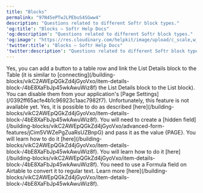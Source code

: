 ```yaml
---
title: "Blocks"
permalink: "97N45ePTwJLPEbuS4SGww4"
description: "Questions related to different Softr block types."
'og:title': "Blocks – Softr Help Docs"
'og:description': "Questions related to different Softr block types."
'og:image': "https://res.cloudinary.com/helpkit/image/upload/c_scale,w_700,q_auto/v1674219840/softrdocs_meta_OG_Image_Url_258f31c013.png"
'twitter:title': "Blocks – Softr Help Docs"
'twitter:description': "Questions related to different Softr block types."
---
```

<AccordionGroup>
   <Accordion title="Can I link a List Details block to a Table?">
Yes, you can add a button to a table row and link the List Details block to the Table (it is similar to [connecting](/building-blocks/vikC2AWEpQGkZd4jGyoVxo/item-details-block-/4bE8XaFbJp45wkAwuWiz8f) the List Details block to the List block).
   </Accordion>

   <Accordion title="How to disable Header & Footer?">
You can disable them from your application's [Page Settings](/0392ff65acfe4b1c96923c1aac7982f7).
   </Accordion>

   <Accordion title="How to add a Search Bar for the whole site?">
Unfortunately, this feature is not available yet.
   </Accordion>

   <Accordion title="Can I apply separate metadata and slug for each List Details record?">
Yes, it is possible to do as described [here](/building-blocks/vikC2AWEpQGkZd4jGyoVxo/item-details-block-/4bE8XaFbJp45wkAwuWiz8f).
   </Accordion>

   <Accordion title="How do I make forms in Softr retrieve the webpage URL user is submitting the form from?">
You will need to create a [hidden field](/building-blocks/vikC2AWEpQGkZd4jGyoVxo/advanced-form-features/jCim5VWZePgZuaRsUZBnpG) and pass it as the value {PAGE}.
   </Accordion>

   <Accordion title="How to embed a Softr block/page on an external site?">
You will learn how to do it [here](/building-blocks/vikC2AWEpQGkZd4jGyoVxo/item-details-block-/4bE8XaFbJp45wkAwuWiz8f).
   </Accordion>

   <Accordion title="How to show signup instead of a 401 page (not authorized)?">
You will learn how to do it [here](/building-blocks/vikC2AWEpQGkZd4jGyoVxo/item-details-block-/4bE8XaFbJp45wkAwuWiz8f).
   </Accordion>

   <Accordion title="Can I use a Checkbox field in a List Conditional Filter?">
You need to use a Formula field on Airtable to convert it to regular text. Learn more [here](/building-blocks/vikC2AWEpQGkZd4jGyoVxo/item-details-block-/4bE8XaFbJp45wkAwuWiz8f).
   </Accordion>
</AccordionGroup>
